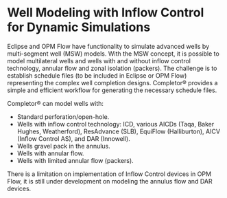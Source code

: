 # Well Modeling with Inflow Control for Dynamic Simulations

Eclipse and OPM Flow have functionality to simulate advanced wells by multi-segment well (MSW) models.
With the MSW concept, it is possible to model multilateral wells and wells with and without inflow control technology,
annular flow and zonal isolation (packers).
The challenge is to establish schedule files (to be included in Eclipse or OPM Flow) representing the complex well completion designs.
Completor® provides a simple and efficient workflow for generating the necessary schedule files.

Completor® can model wells with:
- Standard perforation/open-hole.
- Wells with inflow control technology:
ICD, various AICDs (Taqa, Baker Hughes, Weatherford),
ResAdvance (SLB), EquiFlow (Halliburton), AICV (Inflow Control AS), and DAR (Innowell).
- Wells gravel pack in the annulus.
- Wells with annular flow.
- Wells with limited annular flow (packers).

There is a limitation on implementation of Inflow Control devices in OPM Flow,
it is still under development on modeling the annulus flow and DAR devices.